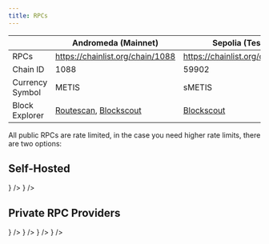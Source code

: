 ```yaml
---
title: RPCs
---
```



|                 | Andromeda (Mainnet)                                                                       | Sepolia (Testnet)                                        |
| --------------- | ----------------------------------------------------------------------------------------- | -------------------------------------------------------- |
| RPCs            | https://chainlist.org/chain/1088                                                          | https://chainlist.org/chain/59902                        |
| Chain ID        | 1088                                                                                      | 59902                                                    |
| Currency Symbol | METIS                                                                                     | sMETIS                                                   |
| Block Explorer  | [Routescan](https://explorer.metis.io), [Blockscout](https://andromeda-explorer.metis.io) | [Blockscout](https://sepolia-explorer.metisdevops.link/) |

All public RPCs are rate limited, in the case you need higher rate limits, there are two options:

## Self-Hosted

<Cards>
  <Card
    title="Replica Node (Ansible)"
    href="https://github.com/MetisProtocol/metis-ansible"
    external
    icon={<Server />}
  />
  <Card
    title="Metis Charts (Kubernetes)"
    href="https://github.com/metisprotocol/metis-charts"
    external
    icon={<Container />}
  />
</Cards>

## Private RPC Providers

<Cards>
  <Card
    title="Nodies"
    href="https://www.nodies.app"
    external
    icon={<Cloud />}
  />
  <Card title="BlastAPI" href="https://blastapi.io" external icon={<Zap />} />
  <Card title="dRPC" href="https://drpc.org" external icon={<Network />} />
  <Card
    title="Tenderly"
    href="https://tenderly.co/?mtm_campaign=ext-docs&mtm_kwd=metis"
    external
    icon={<Bolt />}
  />
</Cards>

